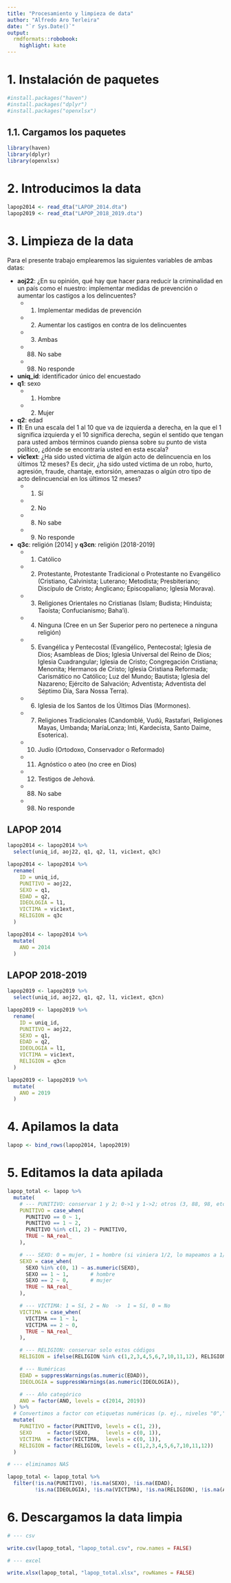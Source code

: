 ```yaml
---
title: "Procesamiento y limpieza de data"
author: "Alfredo Aro Terleira"
date: "`r Sys.Date()`"
output:
  rmdformats::robobook:
    highlight: kate
---
```


# 1. Instalación de paquetes

```r
#install.packages("haven")
#install.packages("dplyr")
#install.packages("openxlsx")
```

## 1.1. Cargamos los paquetes

```r
library(haven)
library(dplyr)
library(openxlsx)
```


# 2. Introducimos la data
```r
lapop2014 <- read_dta("LAPOP_2014.dta")
lapop2019 <- read_dta("LAPOP_2018_2019.dta")
```

# 3. Limpieza de la data

Para el presente trabajo emplearemos las siguientes variables de ambas datas:


- **aoj22**: ¿En su opinión, qué hay que hacer para reducir la criminalidad en un país como el nuestro: implementar medidas de prevención o aumentar los castigos a los delincuentes?
   - (1) Implementar medidas de prevención
   - (2) Aumentar los castigos en contra de los delincuentes
   - (3) Ambas
   - (88) No sabe
   - (98) No responde
- **uniq_id**: identificador único del encuestado
- **q1**: sexo
   - (1) Hombre
   - (2) Mujer
- **q2**: edad
- **l1**: En una escala del 1 al 10 que va de izquierda a derecha, en la que el 1 significa izquierda y el 10 significa derecha, según el sentido que tengan para usted ambos términos cuando piensa sobre su punto de vista político, ¿dónde se encontraría usted en esta escala?
- **vic1ext**: ¿Ha sido usted víctima de algún acto de delincuencia en los últimos 12 meses? Es decir, ¿ha sido usted víctima de un robo, hurto, agresión, fraude, chantaje, extorsión, amenazas o algún otro tipo de acto delincuencial en los últimos 12 meses?
   - (1) Sí
   - (2) No
   - (8) No sabe
   - (9) No responde
- **q3c**: religión [2014] y **q3cn**: religión [2018-2019]
   - (1) Católico
   - (2) Protestante, Protestante Tradicional o Protestante no Evangélico (Cristiano, Calvinista; Luterano; Metodista; Presbiteriano; Discípulo de Cristo; Anglicano; Episcopaliano; Iglesia Morava).  
   - (03) Religiones Orientales no Cristianas (Islam; Budista; Hinduista; Taoísta; Confucianismo; Baha’i).  
   - (04) Ninguna (Cree en un Ser Superior pero no pertenece a ninguna religión) 
   - (05) Evangélica y Pentecostal (Evangélico, Pentecostal; Iglesia de Dios; Asambleas de Dios; Iglesia Universal del Reino de Dios; Iglesia Cuadrangular; Iglesia de Cristo; Congregación Cristiana; Menonita; Hermanos de Cristo; Iglesia Cristiana Reformada; Carismático no Católico; Luz del Mundo; Bautista; Iglesia del Nazareno; Ejército de Salvación; Adventista; Adventista del Séptimo Día, Sara Nossa Terra).  
   - (06) Iglesia de los Santos de los Últimos Días (Mormones). 
   - (07) Religiones Tradicionales (Candomblé, Vudú, Rastafari, Religiones Mayas, Umbanda; MaríaLonza; Inti, Kardecista, Santo Daime, Esoterica).  
   - (10) Judío (Ortodoxo, Conservador o Reformado) 
   - (11) Agnóstico o ateo (no cree en Dios) 
   - (12) Testigos de Jehová. 
   - (88) No sabe
   - (98) No responde
   

## LAPOP 2014
```r
lapop2014 <- lapop2014 %>%
  select(uniq_id, aoj22, q1, q2, l1, vic1ext, q3c)
```

```r
lapop2014 <- lapop2014 %>%
  rename(
    ID = uniq_id,
    PUNITIVO = aoj22,
    SEXO = q1,
    EDAD = q2,
    IDEOLOGIA = l1,
    VICTIMA = vic1ext,
    RELIGION = q3c
  )
```

```r
lapop2014 <- lapop2014 %>%
  mutate(
    ANO = 2014
  )
```

## LAPOP 2018-2019
```r
lapop2019 <- lapop2019 %>%
  select(uniq_id, aoj22, q1, q2, l1, vic1ext, q3cn)
```

```r
lapop2019 <- lapop2019 %>%
  rename(
    ID = uniq_id,
    PUNITIVO = aoj22,
    SEXO = q1,
    EDAD = q2,
    IDEOLOGIA = l1,
    VICTIMA = vic1ext,
    RELIGION = q3cn
  )
```

```r
lapop2019 <- lapop2019 %>%
  mutate(
    ANO = 2019
  )
```

# 4. Apilamos la data

```r
lapop <- bind_rows(lapop2014, lapop2019)
```

# 5. Editamos la data apilada

```r
lapop_total <- lapop %>%
  mutate(
    # --- PUNITIVO: conservar 1 y 2; 0->1 y 1->2; otros (3, 88, 98, etc.) a NA
    PUNITIVO = case_when(
      PUNITIVO == 0 ~ 1,
      PUNITIVO == 1 ~ 2,
      PUNITIVO %in% c(1, 2) ~ PUNITIVO,
      TRUE ~ NA_real_
    ),

    # --- SEXO: 0 = mujer, 1 = hombre (si viniera 1/2, lo mapeamos a 1/0)
    SEXO = case_when(
      SEXO %in% c(0, 1) ~ as.numeric(SEXO),
      SEXO == 1 ~ 1,       # hombre
      SEXO == 2 ~ 0,       # mujer
      TRUE ~ NA_real_
    ),

    # --- VICTIMA: 1 = Sí, 2 = No  ->  1 = Sí, 0 = No
    VICTIMA = case_when(
      VICTIMA == 1 ~ 1,
      VICTIMA == 2 ~ 0,
      TRUE ~ NA_real_
    ),

    # --- RELIGION: conservar solo estos códigos
    RELIGION = ifelse(RELIGION %in% c(1,2,3,4,5,6,7,10,11,12), RELIGION, NA_real_),

    # --- Numéricas
    EDAD = suppressWarnings(as.numeric(EDAD)),
    IDEOLOGIA = suppressWarnings(as.numeric(IDEOLOGIA)),

    # --- Año categórico
    ANO = factor(ANO, levels = c(2014, 2019))
  ) %>%
  # Convertimos a factor con etiquetas numéricas (p. ej., niveles "0","1","2"...)
  mutate(
    PUNITIVO = factor(PUNITIVO, levels = c(1, 2)),
    SEXO     = factor(SEXO,     levels = c(0, 1)),
    VICTIMA  = factor(VICTIMA,  levels = c(0, 1)),
    RELIGION = factor(RELIGION, levels = c(1,2,3,4,5,6,7,10,11,12))
  )
```

```r
# --- eliminamos NAS

lapop_total <- lapop_total %>%
  filter(!is.na(PUNITIVO), !is.na(SEXO), !is.na(EDAD),
         !is.na(IDEOLOGIA), !is.na(VICTIMA), !is.na(RELIGION), !is.na(ANO))
```

# 6. Descargamos la data limpia

```r
# --- csv

write.csv(lapop_total, "lapop_total.csv", row.names = FALSE)

# --- excel

write.xlsx(lapop_total, "lapop_total.xlsx", rowNames = FALSE)

```


